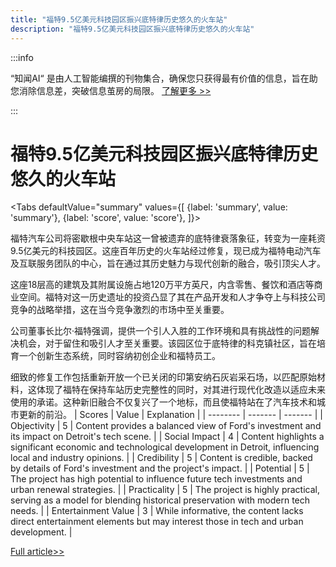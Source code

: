 ```yaml
---
title: "福特9.5亿美元科技园区振兴底特律历史悠久的火车站"
description: "福特9.5亿美元科技园区振兴底特律历史悠久的火车站"
---
```



:::info

“知闻AI“ 是由人工智能编撰的刊物集合，确保您只获得最有价值的信息，旨在助您消除信息差，突破信息茧房的局限。  [了解更多 >>](/)

:::

# 福特9.5亿美元科技园区振兴底特律历史悠久的火车站


<Tabs
	defaultValue="summary"
	values={[
	{label: 'summary', value: 'summary'},
	{label: 'score', value: 'score'},
]}>
<TabItem value="summary">


福特汽车公司将密歇根中央车站这一曾被遗弃的底特律衰落象征，转变为一座耗资9.5亿美元的科技园区。这座百年历史的火车站经过修复，现已成为福特电动汽车及互联服务团队的中心，旨在通过其历史魅力与现代创新的融合，吸引顶尖人才。

这座18层高的建筑及其附属设施占地120万平方英尺，内含零售、餐饮和酒店等商业空间。福特对这一历史遗址的投资凸显了其在产品开发和人才争夺上与科技公司竞争的战略举措，这在当今竞争激烈的市场中至关重要。

公司董事长比尔·福特强调，提供一个引人入胜的工作环境和具有挑战性的问题解决机会，对于留住和吸引人才至关重要。该园区位于底特律的科克镇社区，旨在培育一个创新生态系统，同时容纳初创企业和福特员工。

细致的修复工作包括重新开放一个已关闭的印第安纳石灰岩采石场，以匹配原始材料，这体现了福特在保持车站历史完整性的同时，对其进行现代化改造以适应未来使用的承诺。这种新旧融合不仅复兴了一个地标，而且使福特站在了汽车技术和城市更新的前沿。
</TabItem>
<TabItem value="score">
	| Scores     | Value   | Explanation |
	| -------- | ------- | ------- |
	| Objectivity  | 5    | Content provides a balanced view of Ford's investment and its impact on Detroit's tech scene.    |
	| Social Impact | 4     | Content highlights a significant economic and technological development in Detroit, influencing local and industry opinions.    |
	| Credibility    | 5    | Content is credible, backed by details of Ford's investment and the project's impact.    |
	| Potential    | 5    | The project has high potential to influence future tech investments and urban renewal strategies.    |
	| Practicality    | 5    | The project is highly practical, serving as a model for blending historical preservation with modern tech needs.    |
	| Entertainment Value    | 3    | While informative, the content lacks direct entertainment elements but may interest those in tech and urban development.    |
</TabItem>
</Tabs>

[Full article>>](https://www.cnbc.com/2024/06/03/ford-michigan-central-station-campus.html)
